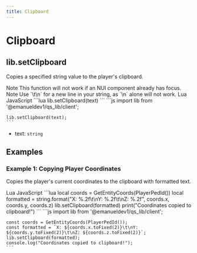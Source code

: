 ```yaml
---
title: Clipboard
---
```



# Clipboard

## lib.setClipboard

Copies a specified string value to the player's clipboard.

<Alert variant="info" className="mb-4">
  <AlertTitle>Note</AlertTitle>
  <AlertDescription>
    This function will not work if an NUI component already has focus.
  </AlertDescription>
</Alert>

<Alert variant="info" className="mb-4">
  <AlertTitle>Note</AlertTitle>
  <AlertDescription>
    Use `\t\n` for a new line in your string, as `\n` alone will not work.
  </AlertDescription>
</Alert>

<Tabs defaultValue="lua" className="mt-4">
  <TabsList className="grid w-full grid-cols-2">
    <TabsTrigger value="lua">Lua</TabsTrigger>
    <TabsTrigger value="js">JavaScript</TabsTrigger>
  </TabsList>
  <TabsContent value="lua">
    ```lua
    lib.setClipboard(text)
    ```
  </TabsContent>
  <TabsContent value="js">
    ```js
    import lib from '@emanueldev1/qs_lib/client';

    lib.setClipboard(text);
    ```
  </TabsContent>
</Tabs>

- text: `string`

## Examples

### Example 1: Copying Player Coordinates

Copies the player's current coordinates to the clipboard with formatted text.

<Tabs defaultValue="lua" className="mt-4">
  <TabsList className="grid w-full grid-cols-2">
    <TabsTrigger value="lua">Lua</TabsTrigger>
    <TabsTrigger value="js">JavaScript</TabsTrigger>
  </TabsList>
  <TabsContent value="lua">
    ```lua
    local coords = GetEntityCoords(PlayerPedId())
    local formatted = string.format("X: %.2f\t\nY: %.2f\t\nZ: %.2f", coords.x, coords.y, coords.z)
    lib.setClipboard(formatted)
    print("Coordinates copied to clipboard!")
    ```
  </TabsContent>
  <TabsContent value="js">
    ```js
    import lib from '@emanueldev1/qs_lib/client';

    const coords = GetEntityCoords(PlayerPedId());
    const formatted = `X: ${coords.x.toFixed(2)}\t\nY: ${coords.y.toFixed(2)}\t\nZ: ${coords.z.toFixed(2)}`;
    lib.setClipboard(formatted);
    console.log("Coordinates copied to clipboard!");
    ```
  </TabsContent>
</Tabs>